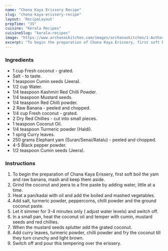 ---
name: "Chena Kaya Erissery Recipe"
slug: "chena-kaya-erissery-recipe"
layout: 'RecipeLayout'
prepTime: "35"
cuisine: "Kerala Recipes"
cuisineSlug: "kerala-recipes"
image: "https://www.archanaskitchen.com/images/archanaskitchen/1-Author/umar/Chena_and_Kaya_Erissery.jpg"
excerpt: "To begin the preparation of Chana Kaya Erissery, first soft boil the yam and raw banana, mash and keep them aside"
---

### Ingredients

- 1 cup Fresh coconut - grated.
- Salt - to taste.
- 1 teaspoon Cumin seeds (Jeera).
- 1/2 cup Water.
- 1/4 teaspoon Kashmiri Red Chilli Powder.
- 1/4 teaspoon Mustard seeds.
- 1/4 teaspoon Red Chilli powder.
- 2 Raw Banana - peeled and chopped.
- 1/4 cup Fresh coconut - grated.
- 2 Dry Red Chillies - cut into small pieces.
- 1 teaspoon Coconut Oil.
- 1/4 teaspoon Turmeric powder (Haldi).
- 1 sprig Curry leaves.
- 250 grams Elephant yam (Suran/Senai/Ratalu) - peeled and chopped.
- 4-5 Black pepper powder.
- 1/2 teaspoon Cumin seeds (Jeera).

### Instructions

1. To begin the preparation of Chana Kaya Erissery, first soft boil the yam and raw banana, mash and keep them aside.
1. Grind the coconut and jeera to a fine paste by adding water, little at a time.
1. Heat a pan/kadai with oil and add the boiled and mashed vegetables.
1. Add salt, turmeric powder, peppercorns, chilli powder and the ground coconut paste.
1. Let it simmer for 3-4 minutes only ( adjust water levels) and switch off.
1. In a small pan, heat the coconut oil and temper with cumin, mustard seeds and red chillies.
1. When the mustard seeds splutter add the grated coconut.
1. Add curry leaves, turmeric powder, chilli powder and fry the coconut till they turn crunchy and light brown.
1. Switch off and pour this tempering over the erissery.
